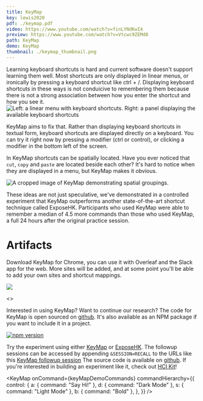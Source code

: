 ```yaml
---
title: KeyMap
key: lewis2020
pdf: ./keymap.pdf
video: https://www.youtube.com/watch?v=finLYNdKwI4
preview: https://www.youtube.com/watch?v=Vtcwc9ZEMd8
path: KeyMap
demo: KeyMap
thumbnail: ./keymap_thumbnail.png
---
```



Learning keyboard shortcuts is hard and current software doesn't support learning them well. Most shortcuts are only displayed in linear menus, or ironically by pressing a keyboard shortcut like <Key>ctrl</Key> + <Key>/</Key>. Displaying keyboard shortcuts in these ways is not conduicive to remembering them because there is not a strong association between how you enter the shortcut and how you see it.
![Left: a linear menu with keyboard shortcuts. Right: a panel displaying the available keyboard shortcuts ](./composite-crop-tight.png)

KeyMap aims to fix that. Rather than displaying keyboard shortcuts in textual form, keyboard shortcuts are displayed directly on a keyboard. You can try it right now by pressing a modifier (<Key>ctrl</Key> or <Key>control</Key>), or clicking a modifier in the bottom left of the screen.

In KeyMap shortcuts can be spatially located. Have you ever noticed that `cut`, `copy` and `paste` are located beside each other? It's hard to notice when they are displayed in a menu, but KeyMap makes it obvious.

![A cropped image of KeyMap demonstrating spatial groupings.](./spatial.png)

These ideas are not just speculative, we've demonstrated in a controlled experiment that KeyMap outperforms another state-of-the-art shortcut technique called ExposeHK. Participants who used KeyMap were able to remember a median of 4.5 more commands than those who used KeyMap, a full 24 hours after the original practice session.

<!-- <>
<Figure
data={stove}
caption={`The classic demonstration of Norman's principle of natural mapping: stove dials. The controls for the stove on the left are ambiguous, which burners are on and which are off? But the controls for the other stove are arranged in the same manner as the burners creating a natural mapping between the burners and controls.`}
/>


# Results
</> -->

# Artifacts

Download KeyMap for Chrome, you can use it with Overleaf and the Slack app for the web. More sites will be added, and at some point you'll be able to add your own sites and shortcut mappings.

[![](./ChromeWebStore_Badge.png)](https://chrome.google.com/webstore/detail/keymap/fpminkfnndfokkmoobbngdpnijbcajkl)

<>
  <figure style={{}}>
    <a href="app.slack.com">
      <object
        style={{ height: "70px" }}
        data={slack}
        type="image/svg+xml"
      ></object>
    </a>
    <a href="overleaf.com">
      <object
        style={{ height: "70px" }}
        height={60}
        data={overleaf}
        type="image/svg+xml"
      ></object>
    </a>

  </figure>
</>

Interested in using KeyMap? Want to continue our research? The code for KeyMap is open sourced on [github](https://github.com/blainelewis1/keymap). It's also available as an NPM package if you want to include it in a project.

[![npm version](https://badge.fury.io/js/%40blainelewis1%2Fkeymap.svg)](https://badge.fury.io/js/%40blainelewis1%2Fkeymap)

Try the experiment using either [KeyMap](http://blainelewis.ca/keymap-experiment?CONDITION=KeyMap) or [ExposeHK](http://blainelewis.ca/keymap-experiment?CONDITION=ExposeHK). The followup sessions can be accessed by appending `&SESSION=RECALL` to the URLs like this [KeyMap followup session](http://blainelewis.ca/keymap-experiment?CONDITION=KeyMap&SESSION=RECALL) The source code is available on [github](github.com/blainelewis1/keymap-experiment). If you're interested in building an experiment like it, check out [HCI Kit](hcikit.github.io)!

<KeyMap
  onCommand={keyMapDemoCommands}
  commandHierarchy={{
    control: {
      a: { command: "Say Hi!" },
      d: { command: "Dark Mode" },
      s: { command: "Light Mode" },
      b: { command: "Bold" },
    },
  }}
/>
